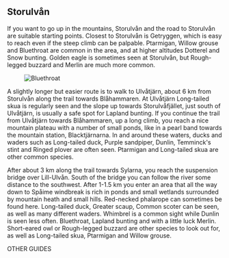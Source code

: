 
## Storulvån

If you want to go up in the mountains, Storulvån and the road to Storulvån are suitable starting points. Closest to Storulvån is Getryggen, which is easy to reach even if the steep climb can be palpable. Ptarmigan, Willow grouse and Bluethroat are common in the area, and at higher altitudes Dotterel and Snow bunting. Golden eagle is sometimes seen at Storulvån, but Rough-legged buzzard and Merlin are much more common.

<Figure caption="Bluethroat. Photo Steve Dahlfors">
  <Image alt="Bluethroat" src="/images/blahake_steve-dahlfors.jpg" />
</Figure>

A slightly longer but easier route is to walk to Ulvåtjärn, about 6 km from Storulvån along the trail towards Blåhammaren. At Ulvåtjärn Long-tailed skua is regularly seen and the slope up towards Storulvåfjället, just south of Ulvåtjärn, is usually a safe spot for Lapland bunting. If you continue the trail from Ulvåtjärn towards Blåhammaren, up a long climb, you reach a nice mountain plateau with a number of small ponds, like in a pearl band towards the mountain station, Blacktjärnarna. In and around these waters, ducks and waders such as Long-tailed duck, Purple sandpiper, Dunlin, Temminck's stint and Ringed plover are often seen. Ptarmigan and Long-tailed skua are other common species.

After about 3 km along the trail towards Sylarna, you reach the suspension bridge over Lill-Ulvån. South of the bridge you can follow the river some distance to the southwest. After 1-1.5 km you enter an area that all the way down to Spåime windbreak is rich in ponds and small wetlands surrounded by mountain heath and small hills. Red-necked phalarope can sometimes be found here. Long-tailed duck, Greater scaup, Common scoter can be seen, as well as many different waders. Whimbrel is a common sight while Dunlin is seen less often. Bluethroat, Lapland bunting and with a little luck Merlin. Short-eared owl or Rough-legged buzzard are other species to look out for, as well as Long-tailed skua, Ptarmigan and Willow grouse.

<Divider>OTHER GUIDES</Divider>

<GuidesGrid exclude="storulvan" />
